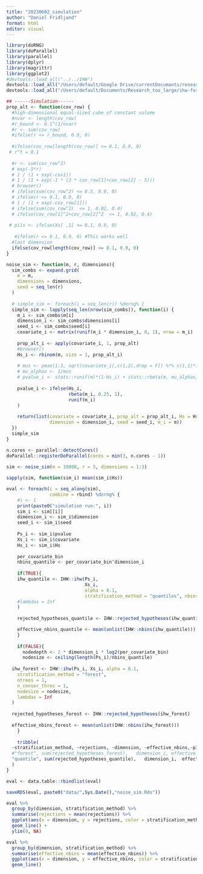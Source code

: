 ```yaml
---
title: "20230602_simulation"
author: "Daniel Fridljand"
format: html
editor: visual
---
```


```r
library(doRNG)
library(doParallel)
library(parallel)
library(dplyr)
library(magrittr)
library(ggplot2)
#devtools::load_all("../../IHW")
devtools::load_all("/Users/default/Google Drive/currentDocumants/research/2022_IHW-Forest/Code/IHW")
devtools::load_all("/Users/default/Documents/Research_too_large/ihw-forest-paper/IHWForestPaper")
```

```r
## ------Simulation------
prop_alt <- function(cov_row) {
  #high-dimensional equal-sized cube of constant volume
  #nvar <- length(cov_row)
  #r_bound <- 0.1^(1/nvar)
  #r <- sum(cov_row)
  #ifelse(r <= r_bound, 0.9, 0)
  
  #ifelse(cov_row[length(cov_row)] <= 0.1, 0.9, 0)
 # r^t = 0.1
  
  #r <- sum(cov_row^2)
  # exp(-5*r)
  # 1 / (1 + exp(-cov1))
  # 1 / (1 + exp(-1 * (3 * cov_row[1]+cov_row[2] - 5)))
  # browser()
  # ifelse(sum(cov_row^2) <= 0.5, 0.9, 0)
  # ifelse(r <= 0.1, 0.9, 0)
  # 1 / (1 + exp(-cov_row[1]))
  # ifelse(sum(cov_row^2)  <= 1, 0.02, 0.4)
  # ifelse(cov_row[1]^2+cov_row[2]^2  <= 1, 0.02, 0.4)
  
 # pi1s <- ifelse(Xs[ ,1] <= 0.1, 0.9, 0)
  
   #ifelse(r <= 0.1, 0.9, 0) #This works well
  #last dimension
  ifelse(cov_row[length(cov_row)] <= 0.1, 0.9, 0)
}

noise_sim <- function(m, r, dimensions){
  sim_combs <- expand.grid(
    m = m,
    dimensions = dimensions,
    seed = seq_len(r)
  )
  
  # simple_sim <- foreach(i = seq_len(r)) %dorng% {
  simple_sim <- lapply(seq_len(nrow(sim_combs)), function(i) {
    m_i <- sim_combs$m[i]
    dimension_i <- sim_combs$dimensions[i]
    seed_i <- sim_combs$seed[i]
    covariate_i <- matrix(runif(m_i * dimension_i, 0, 1), nrow = m_i)
    
    prop_alt_i <- apply(covariate_i, 1, prop_alt)
    #browser()
    Hs_i <- rbinom(m, size = 1, prop_alt_i)
    
    # mus <- pmax(1.3, sqrt(covariate_i[,c(1,2),drop = F]) %*% c(1,1)*1.5)
    # mu_alphas <- 1/mus
    # pvalue_i <- stats::runif(m)*(1-Hs_i) + stats::rbeta(m, mu_alphas, 1)*Hs_i
    
    pvalue_i <- ifelse(Hs_i,
                       rbeta(m_i, 0.25, 1),
                       runif(m_i)
    )
    
    return(list(covariate = covariate_i, prop_alt = prop_alt_i, Hs = Hs_i, pvalue = pvalue_i, 
                dimension = dimension_i, seed = seed_i, m_i = m))
  })
  simple_sim
}
```

```r
n.cores <- parallel::detectCores()
doParallel::registerDoParallel(cores = min(3, n.cores - 1))
  
sim <- noise_sim(m = 10000, r = 5, dimensions = 1:3)
```

```r
sapply(sim, function(sim_i) mean(sim_i$Hs))

```

```r
eval <- foreach(i = seq_along(sim),
                combine = rbind) %dorng% {
    #i <- 1
    print(paste0("simulation run:", i))
    sim_i <- sim[[i]]
    dimension_i <- sim_i$dimension
    seed_i <- sim_i$seed
    
    Ps_i <- sim_i$pvalue
    Xs_i <- sim_i$covariate
    Hs_i <- sim_i$Hs
    
    per_covariate_bin
    nbins_quantile <- per_covariate_bin^dimension_i
    
    if(TRUE){
    ihw_quantile <- IHW::ihw(Ps_i, 
                             Xs_i, 
                             alpha = 0.1, 
                             stratification_method = "quantiles", nbins = nbins_quantile#,
    #lambdas = Inf
    )
  
    rejected_hypotheses_quantile <- IHW::rejected_hypotheses(ihw_quantile)

    effective_nbins_quantile <- mean(unlist(IHW::nbins(ihw_quantile)))
    }
  
    if(FALSE){
      nodedepth <- 2 * dimension_i * log2(per_covariate_bin)
      nodesize <- ceiling(length(Ps_i)/nbins_quantile)
  
  ihw_forest <- IHW::ihw(Ps_i, Xs_i, alpha = 0.1,
    stratification_method = "forest",
    ntrees = 1, 
    n_censor_thres = 1, 
    nodesize = nodesize,
    lambdas = Inf
  )
    
  rejected_hypotheses_forest <- IHW::rejected_hypotheses(ihw_forest)
  
  effective_nbins_forest <- mean(unlist(IHW::nbins(ihw_forest)))
    }      
    
    tribble(
  ~stratification_method, ~rejections, ~dimension, ~effective_nbins,~p1,
  #"forest", sum(rejected_hypotheses_forest),   dimension_i, effective_nbins_forest, mean(Hs_i)#,
  "quantile", sum(rejected_hypotheses_quantile),   dimension_i,  effective_nbins_quantile, mean(Hs_i)
  )
}
```

```r
eval <- data.table::rbindlist(eval)

saveRDS(eval, paste0("data/",Sys.Date(),"noise_sim.Rds"))
```

```r
eval %>%
  group_by(dimension, stratification_method) %>%
  summarise(rejections = mean(rejections)) %>%
  ggplot(aes(x = dimension, y = rejections, color = stratification_method)) +
  geom_line() +
  ylim(0, NA)
```

```r
eval %>%
  group_by(dimension, stratification_method) %>%
  summarise(effective_nbins = mean(effective_nbins)) %>%
  ggplot(aes(x = dimension, y = effective_nbins, color = stratification_method)) +
  geom_line() 
```



